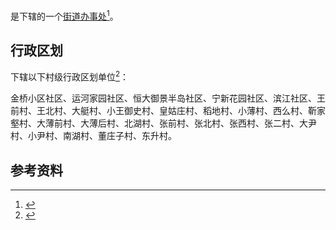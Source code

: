 {{中国乡级行政区|12/01/17/002/000}}

'''{{PAGENAMEBASE}}'''是{{PRC admin/fullname|12/01/17/002/000|3}}下辖的一个[[街道办事处|街道办事处]]<ref>{{PRC admin/ref sgc|{{PRC admin/parent|12/01/17/002/000}}}}</ref>。

== 行政区划 ==
{{PAGENAMEBASE}}下辖以下村级行政区划单位<ref>{{PRC admin/ref sgc|12/01/17/002/000}}</ref>：

金桥小区社区、运河家园社区、恒大御景半岛社区、宁新花园社区、滨江社区、王前村、王北村、大艇村、小王御史村、皇姑庄村、稻地村、小薄村、西么村、靳家壑村、大薄前村、大薄后村、北湖村、张前村、张北村、张西村、张二村、大尹村、小尹村、南湖村、董庄子村、东升村。

== 参考资料 ==
{{reflist}}

{{天津行政区划小作品}}
{{PRC admin/navcat|12/01/17/002/000}}